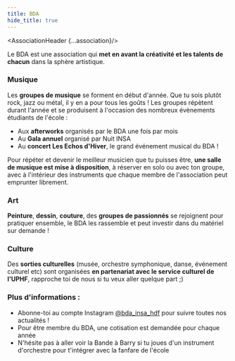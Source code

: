 ```yaml
---
title: BDA
hide_title: true
---
```





<AssociationHeader {...association}/>

Le BDA est une association qui **met en avant la créativité et les talents de chacun** dans la sphère artistique.

### Musique 
Les **groupes de musique** se forment en début d'année. Que tu sois plutôt rock, jazz ou métal, il y en a pour tous les goûts ! Les groupes répètent durant l'année et se produisent à l'occasion des nombreux évènements étudiants de l'école : 
- Aux **afterworks** organisés par le BDA une fois par mois
- Au **Gala annuel** organisé par Nuit INSA
- Au **concert Les Echos d'Hiver**, le grand événement musical du BDA !

Pour répéter et devenir le meilleur musicien que tu puisses être, **une salle de musique est mise à disposition**, à réserver en solo ou avec ton groupe, avec à l'intérieur des instruments que chaque membre de l'association peut emprunter librement.

### Art
**Peinture**, **dessin**, **couture**, des **groupes de passionnés** se rejoignent pour pratiquer ensemble, le BDA les rassemble et peut investir dans du matériel sur demande !

### Culture
Des **sorties culturelles** (musée, orchestre symphonique, danse, événement culturel etc) sont organisées **en partenariat avec le service culturel de l'UPHF**, rapproche toi de nous si tu veux aller quelque part ;)

### Plus d'informations :
- Abonne-toi au compte Instagram [@bda_insa_hdf](https://instagram.com/bda_insa_hdf/) pour suivre toutes nos actualités !
- Pour être membre du BDA, une cotisation est demandée pour chaque année
- N'hésite pas à aller voir la Bande à Barry si tu joues d'un instrument d'orchestre pour t'intégrer avec la fanfare de l'école
